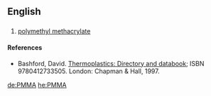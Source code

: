 ==English==

==={{initialism}}===
{{en-noun|-}}

# {{organic compound}} [[polymethyl methacrylate]]

====References====
* Bashford, David.  [http://books.google.com/books?id=ycLq-EYaE0QC&dq=a.+schulman&source=gbs_navlinks_s Thermoplastics: Directory and databook]; ISBN 9780412733505. London: Chapman & Hall, 1997. 

[[de:PMMA]]
[[he:PMMA]]